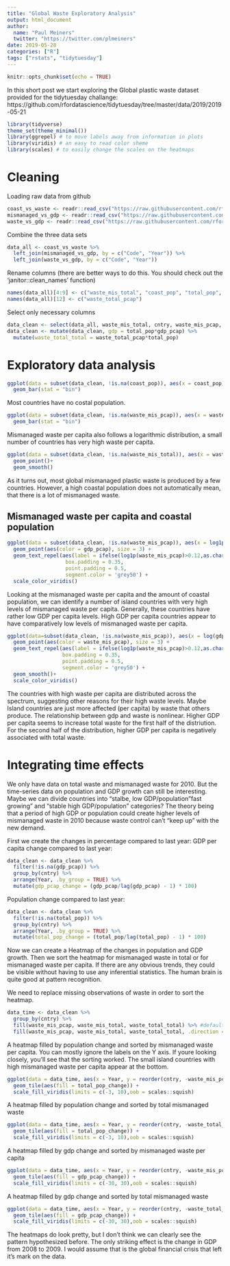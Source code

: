 ```yaml
---
title: "Global Waste Exploratory Analysis"
output: html_document
author: 
  name: "Paul Meiners"
  twitter: "https://twitter.com/plmeiners"
date: 2019-05-28
categories: ["R"]
tags: ["rstats", "tidytuesday"]
---
```


```r
knitr::opts_chunk$set(echo = TRUE)
```

In this short post we start exploring the Global plastic waste dataset provided for the tidytuesday challange: https://github.com/rfordatascience/tidytuesday/tree/master/data/2019/2019-05-21


```r
library(tidyverse)
theme_set(theme_minimal())
library(ggrepel) # to move labels away from information in plots
library(viridis) # an easy to read color sheme 
library(scales) # to easily change the scales on the heatmaps
```

# Cleaning

Loading raw data from github
```r
coast_vs_waste <- readr::read_csv("https://raw.githubusercontent.com/rfordatascience/tidytuesday/master/data/2019/2019-05-21/coastal-population-vs-mismanaged-plastic.csv")
mismanaged_vs_gdp <- readr::read_csv("https://raw.githubusercontent.com/rfordatascience/tidytuesday/master/data/2019/2019-05-21/per-capita-mismanaged-plastic-waste-vs-gdp-per-capita.csv")
waste_vs_gdp <- readr::read_csv("https://raw.githubusercontent.com/rfordatascience/tidytuesday/master/data/2019/2019-05-21/per-capita-plastic-waste-vs-gdp-per-capita.csv")
```

Combine the three data sets
```r
data_all <- coast_vs_waste %>% 
  left_join(mismanaged_vs_gdp, by = c("Code", "Year")) %>%
  left_join(waste_vs_gdp, by = c("Code", "Year"))
```

Rename columns (there are better ways to do this. You should check out the 'janitor::clean_names' function)
```r
names(data_all)[4:9] <- c("waste_mis_total", "coast_pop", "total_pop", "cntry", "waste_mis_pcap", "gdp_pcap")
names(data_all)[12] <- c("waste_total_pcap")
```

Select only necessary columns
```r
data_clean <- select(data_all, waste_mis_total, cntry, waste_mis_pcap, coast_pop, gdp_pcap, waste_total_pcap, total_pop, Year, Code)
data_clean <- mutate(data_clean, gdp = total_pop*gdp_pcap) %>%
  mutate(waste_total_total = waste_total_pcap*total_pop)
```



# Exploratory data analysis


```r
ggplot(data = subset(data_clean, !is.na(coast_pop)), aes(x = coast_pop)) + 
  geom_bar(stat = "bin")
```

Most countries have no costal population.

```r
ggplot(data = subset(data_clean, !is.na(waste_mis_pcap)), aes(x = waste_mis_pcap)) + 
  geom_bar(stat = "bin")
```

Mismanaged waste per capita also follows a logarithmic distribution, a small number of countries has very high waste per capita.

```r
ggplot(data = subset(data_clean, !is.na(waste_mis_total)), aes(x = waste_mis_total, y = coast_pop)) + 
  geom_point()+
  geom_smooth()
```

As it turns out, most global mismanaged plastic waste is produced by a few countries. 
However, a high coastal population does not automatically mean, that there is a lot of mismanaged waste.



## Mismanaged waste per capita and coastal population
```r
ggplot(data = subset(data_clean, !is.na(waste_mis_pcap)), aes(x = log1p(waste_mis_pcap), y = log(coast_pop))) + 
  geom_point(aes(color = gdp_pcap), size = 3) +
  geom_text_repel(aes(label = ifelse(log1p(waste_mis_pcap)>0.12,as.character(cntry),'')),
                   box.padding = 0.35, 
                   point.padding = 0.5,
                   segment.color = 'grey50') +
  scale_color_viridis()
```

Looking at the mismanaged waste per capita and the amount of coastal population, we can identify a number of island countries with very high levels of mismanaged waste per capita. Generally, these countries have rather low GDP per capita levels. High GDP per capita countries appear to have comparatively low levels of mismanaged waste per capita.


```r
ggplot(data=subset(data_clean, !is.na(waste_mis_pcap)), aes(x = log(gdp_pcap), y = log(waste_mis_total))) + 
  geom_point(aes(color = waste_mis_pcap), size = 3) +
  geom_text_repel(aes(label = ifelse(log1p(waste_mis_pcap)>0.12,as.character(cntry),'')),
                  box.padding = 0.35, 
                  point.padding = 0.5,
                  segment.color = 'grey50') +
  geom_smooth()+
  scale_color_viridis()
```

The countries with high waste per capita are distributed across the spectrum, suggesting other reasons for their high waste levels. Maybe Island countries are just more affected (per capita) by waste that others produce.
The relationship between gdp and waste is nonlinear. Higher GDP per capita seems to increase total waste for the first half of the distriution. For the second half of the distribution, higher GDP per capita is negatively associated with total waste.


# Integrating time effects

We only have data on total waste and mismanaged waste for 2010. But the time-series data on population and GDP growth can still be interesting. Maybe we can divide countries into "stalbe, low GDP/population "fast growing" and "stable high GDP/population" categories?
The theory being that a period of high GDP or population could create higher levels of mismanaged waste in 2010 because waste control can't "keep up" with the new demand. 

First we create the changes in percentage compared to last year:
GDP per capita change compared to last year:
```r
data_clean <- data_clean %>%
  filter(!is.na(gdp_pcap)) %>%
  group_by(cntry) %>%
  arrange(Year, .by_group = TRUE) %>%
  mutate(gdp_pcap_change = (gdp_pcap/lag(gdp_pcap) - 1) * 100)
```

Population change compared to last year:
```r
data_clean <- data_clean %>%
  filter(!is.na(total_pop)) %>%
  group_by(cntry) %>%
  arrange(Year, .by_group = TRUE) %>%
  mutate(total_pop_change = (total_pop/lag(total_pop) - 1) * 100)
```


Now we can create a Heatmap of the changes in population and GDP growth. Then we sort the heatmap for mismanaged waste in total or for mismanaged waste per capita. If there are any obvious trends, they could be visible without having to use any inferential statistics. The human brain is quite good at pattern recognition.

We need to replace missing observations of waste in order to sort the heatmap.

```r
data_time <- data_clean %>% 
  group_by(cntry) %>% 
  fill(waste_mis_pcap, waste_mis_total, waste_total_total) %>% #default direction down
  fill(waste_mis_pcap, waste_mis_total, waste_total_total, .direction = "up")
```

A heatmap filled by population change and sorted by mismanaged waste per capita. You can mostly ignore the labels on the Y axis. If youre looking closely, you'll see that the sorting worked. The small island countries with high mismanaged waste per capita appear at the bottom.
```r
ggplot(data = data_time, aes(x = Year, y = reorder(cntry, -waste_mis_pcap), z = total_pop_change)) + 
  geom_tile(aes(fill = total_pop_change)) +
  scale_fill_viridis(limits = c(-3, 10),oob = scales::squish)
```


A heatmap filled by population change and sorted by total mismanaged waste
```r
ggplot(data = data_time, aes(x = Year, y = reorder(cntry, -waste_total_total), z = gdp_pcap_change)) + 
  geom_tile(aes(fill = total_pop_change)) +
  scale_fill_viridis(limits = c(-3, 10),oob = scales::squish)
```


A heatmap  filled by gdp change and sorted by mismanaged waste per capita
```r
ggplot(data = data_time, aes(x = Year, y = reorder(cntry, -waste_mis_pcap), z = gdp_pcap_change)) + 
  geom_tile(aes(fill = gdp_pcap_change)) +
  scale_fill_viridis(limits = c(-30, 30),oob = scales::squish)
```

A heatmap filled by gdp change and sorted by total mismanaged waste
```r
ggplot(data = data_time, aes(x = Year, y = reorder(cntry, -waste_total_total), z = gdp_pcap_change)) + 
  geom_tile(aes(fill = gdp_pcap_change)) +
  scale_fill_viridis(limits = c(-30, 30),oob = scales::squish)
```

The heatmaps do look pretty, but I don't think we can clearly see the pattern hypothesized before. The only striking effect is the change in GDP from 2008 to 2009. I would assume that is the global financial crisis that left it's mark on the data.







